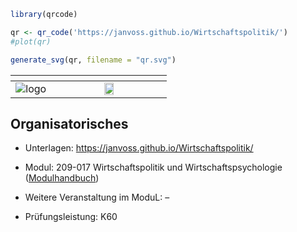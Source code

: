 
```r
library(qrcode)

qr <- qr_code('https://janvoss.github.io/Wirtschaftspolitik/')
#plot(qr)

generate_svg(qr, filename = "qr.svg")

```

|       ${}$        |  ${}$  |
|:-----------------:|:--------------------------------------------------:|
| ![logo](logo.png) |    ![](qr.svg){width="30%"}              |

:::{.callout-note 
    icon=false 
    collapse=true }

# Organisatorisches {.unnumbered}

- Unterlagen: <https://janvoss.github.io/Wirtschaftspolitik/>

- Modul: 209-017 Wirtschaftspolitik und Wirtschaftspsychologie ([Modulhandbuch](https://www.hfwu.de/fileadmin/user_upload/FAVM/ZuB/Module/Modulhandbuch_spob_zub_2022_WiSe_Stand_2022_WiSe.pdf))

- Weitere Veranstaltung im ModuL: --

- Prüfungsleistung: K60

:::